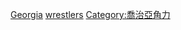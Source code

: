 {{Fooian fooers |Profession=角力運動員 |Nationality=格鲁吉亚人 |Country=格鲁吉亚 |Supercategory=運動員 }}

[[Category:各國角力運動員|Georgia]]
[[Category:格鲁吉亚运动员|wrestlers]]
[[Category:喬治亞角力|Category:喬治亞角力]]